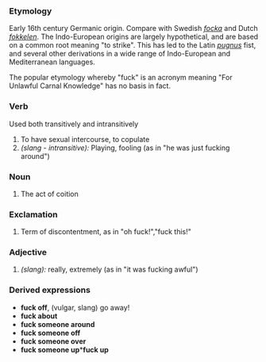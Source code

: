 ===Etymology===
Early 16th century Germanic origin.  Compare with Swedish ''[[focka]]'' and Dutch ''[[fokkelen]]''. The Indo-European origins are largely hypothetical, and are based on a common root meaning "to strike".  This has led to the Latin ''[[pugnus]]'' fist, and several other derivations in a wide range of Indo-European and Mediterranean languages.

The popular etymology whereby "fuck" is an acronym meaning "For Unlawful Carnal Knowledge" has no basis in fact.
===Verb===
Used both transitively and intransitively
#To have sexual intercourse, to copulate
#''(slang - intransitive):'' Playing, fooling (as in "he was just fucking around")
===Noun===
#The act of coition
===Exclamation===
#Term of discontentment, as in "oh fuck!","fuck this!"
===Adjective===
#''(slang):'' really, extremely (as in "it was fucking awful")

===Derived expressions===
*'''fuck off''', (vulgar, slang) go away!
*'''fuck about'''
*'''fuck someone around'''
*'''fuck someone off'''
*'''fuck someone over'''
*'''fuck someone up'''*'''fuck up'''